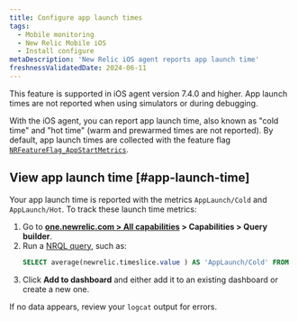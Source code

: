 ```yaml
---
title: Configure app launch times
tags:
  - Mobile monitoring
  - New Relic Mobile iOS
  - Install configure
metaDescription: 'New Relic iOS agent reports app launch time'
freshnessValidatedDate: 2024-06-11
---
```


<Callout variant="important">
  This feature is supported in iOS agent version 7.4.0 and higher. App launch times are not reported when using simulators or during debugging.
</Callout>

With the iOS agent, you can report app launch time, also known as "cold time" and "hot time" (warm and prewarmed times are not reported). By default, app launch times are collected with the feature flag [`NRFeatureFlag_AppStartMetrics`](/docs/mobile-monitoring/new-relic-mobile/mobile-sdk/configure-settings/#ios-applaunchtime).

## View app launch time [#app-launch-time]

Your app launch time is reported with the metrics `AppLaunch/Cold` and `AppLaunch/Hot`. To track these launch time metrics:

1. Go to <DNT>**[one.newrelic.com > All capabilities](https://one.newrelic.com/all-capabilities) > Capabilities > Query builder**</DNT>.
2. Run a [NRQL query](/docs/query-your-data/explore-query-data/query-builder/use-advanced-nrql-mode-query-data/), such as:
   ```sql
   SELECT average(newrelic.timeslice.value ) AS 'AppLaunch/Cold' FROM Metric WHERE metricTimesliceName = 'AppLaunch/Cold' AND entity.guid = 'YOUR_APP_TOKEN' SINCE 1664218800000 UNTIL 1664220600000 TIMESERIES
   ```
3. Click <DNT>**Add to dashboard**</DNT> and either add it to an existing dashboard or create a new one.

If no data appears, review your `logcat` output for errors.
